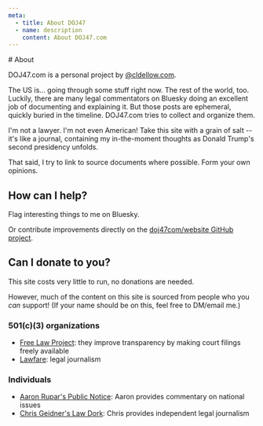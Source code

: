```yaml
---
meta:
  - title: About DOJ47
  - name: description
    content: About DOJ47.com
---
```




<Frame>
# About

DOJ47.com is a personal project by <a href="https://bsky.app/profile/cldellow.com">@cldellow.com</a>.

The US is... going through some stuff right now. The rest of the world, too. Luckily, there are many legal commentators on Bluesky doing an excellent job of documenting and explaining it. But those posts are ephemeral, quickly buried in the timeline. DOJ47.com tries to collect and organize them.

I'm not a lawyer. I'm not even American! Take this site with a grain of salt -- it's like a journal, containing my in-the-moment thoughts as Donald Trump's second presidency unfolds.

That said, I try to link to source documents where possible. Form your own opinions.

## How can I help?

Flag interesting things to me on Bluesky.

Or contribute improvements directly on the [doj47com/website GitHub project](https://github.com/doj47com/website).

## Can I donate to you?

This site costs very little to run, no donations are needed.

However, much of the content on this site is sourced from people who you _can_ support! (If your name should be on this, feel free to DM/email me.)

### 501(c)(3) organizations

- [Free Law Project](https://free.law/donate/): they improve transparency by making court filings freely available
- [Lawfare](https://www.lawfaremedia.org/about/support): legal journalism

### Individuals

- [Aaron Rupar's Public Notice](https://www.publicnotice.co/about): Aaron provides commentary on national issues
- [Chris Geidner's Law Dork](https://www.lawdork.com/about): Chris provides independent legal journalism

</Frame>
